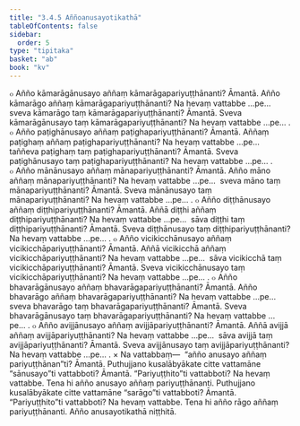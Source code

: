```yaml
---
title: "3.4.5 Aññoanusayotikathā"
tableOfContents: false
sidebar:
  order: 5
type: "tipitaka"
basket: "ab"
book: "kv"
---
```



<DynamicBreadcrumb />

<Division number="700" book="kv">

<Paragraph number="2242" book="kv">
๐ Añño kāmarāgānusayo aññaṃ kāmarāgapariyuṭṭhānanti? Āmantā. Añño kāmarāgo aññaṃ kāmarāgapariyuṭṭhānanti? Na hevaṃ vattabbe …pe…  sveva kāmarāgo taṃ kāmarāgapariyuṭṭhānanti? Āmantā. Sveva kāmarāgānusayo taṃ kāmarāgapariyuṭṭhānanti? Na hevaṃ vattabbe …pe… .
</Paragraph>

<Paragraph number="2243" book="kv">
๐ Añño paṭighānusayo aññaṃ paṭighapariyuṭṭhānanti? Āmantā. Aññaṃ paṭighaṃ aññaṃ paṭighapariyuṭṭhānanti? Na hevaṃ vattabbe …pe…  taññeva paṭighaṃ taṃ paṭighapariyuṭṭhānanti? Āmantā. Sveva paṭighānusayo taṃ paṭighapariyuṭṭhānanti? Na hevaṃ vattabbe …pe… .
</Paragraph>

<Paragraph number="2244" book="kv">
๐ Añño mānānusayo aññaṃ mānapariyuṭṭhānanti? Āmantā. Añño māno aññaṃ mānapariyuṭṭhānanti? Na hevaṃ vattabbe …pe…  sveva māno taṃ mānapariyuṭṭhānanti? Āmantā. Sveva mānānusayo taṃ mānapariyuṭṭhānanti? Na hevaṃ vattabbe …pe… .
</Paragraph>

<Paragraph number="2245" book="kv">
๐ Añño diṭṭhānusayo aññaṃ diṭṭhipariyuṭṭhānanti? Āmantā. Aññā diṭṭhi aññaṃ diṭṭhipariyuṭṭhānanti? Na hevaṃ vattabbe …pe…  sāva diṭṭhi taṃ diṭṭhipariyuṭṭhānanti? Āmantā. Sveva diṭṭhānusayo taṃ diṭṭhipariyuṭṭhānanti? Na hevaṃ vattabbe …pe… .
</Paragraph>

<Paragraph number="2246" book="kv">
๐ Añño vicikicchānusayo aññaṃ vicikicchāpariyuṭṭhānanti? Āmantā. Aññā vicikicchā aññaṃ vicikicchāpariyuṭṭhānanti? Na hevaṃ vattabbe …pe…  sāva vicikicchā taṃ vicikicchāpariyuṭṭhānanti? Āmantā. Sveva vicikicchānusayo taṃ vicikicchāpariyuṭṭhānanti? Na hevaṃ vattabbe …pe… .
</Paragraph>

<Paragraph number="2247" book="kv">
๐ Añño bhavarāgānusayo aññaṃ bhavarāgapariyuṭṭhānanti? Āmantā. Añño bhavarāgo aññaṃ bhavarāgapariyuṭṭhānanti? Na hevaṃ vattabbe …pe…  sveva bhavarāgo taṃ bhavarāgapariyuṭṭhānanti? Āmantā. Sveva bhavarāgānusayo taṃ bhavarāgapariyuṭṭhānanti? Na hevaṃ vattabbe …pe… .
</Paragraph>

<Paragraph number="2248" book="kv">
๐ Añño avijjānusayo aññaṃ avijjāpariyuṭṭhānanti? Āmantā. Aññā avijjā aññaṃ avijjāpariyuṭṭhānanti? Na hevaṃ vattabbe …pe…  sāva avijjā taṃ avijjāpariyuṭṭhānanti? Āmantā. Sveva avijjānusayo taṃ avijjāpariyuṭṭhānanti? Na hevaṃ vattabbe …pe… .
</Paragraph>

</Division>
<Division number="701" book="kv">

<Paragraph number="2249" book="kv">
× Na vattabbaṃ—  “añño anusayo aññaṃ pariyuṭṭhānan”ti? Āmantā. Puthujjano kusalābyākate citte vattamāne “sānusayo”ti vattabboti? Āmantā. “Pariyuṭṭhito”ti vattabboti? Na hevaṃ vattabbe. Tena hi añño anusayo aññaṃ pariyuṭṭhānanti. Puthujjano kusalābyākate citte vattamāne “sarāgo”ti vattabboti? Āmantā. “Pariyuṭṭhito”ti vattabboti? Na hevaṃ vattabbe. Tena hi añño rāgo aññaṃ pariyuṭṭhānanti.

</Paragraph>
</Division>

<Paragraph number="2250" type="center" book="kv">
Añño anusayotikathā niṭṭhitā.
</Paragraph>